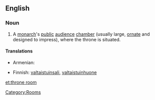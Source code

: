==English==
{{wikipedia}}

===Noun===
{{en-noun|sg=[[throne]] [[room]]}}

# A [[monarch]]'s [[public]] [[audience]] [[chamber]] (usually large, [[ornate]] and designed to impress), where the throne is situated.

====Translations====
{{trans-top|monarch’s public audience chamber}}
* Armenian: {{t|hy|գահասրահ|tr=gahasrah|sc=Armn}}
{{trans-mid}}
* Finnish: [[valtaistuinsali]], [[valtaistuinhuone]]
{{trans-bottom}}

[[Category:Rooms]]

[[et:throne room]]